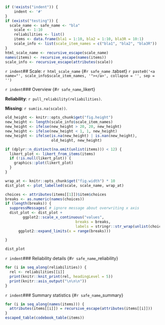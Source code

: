 ```r
if (!exists("indent")) {
	indent <- '#'
}
if (exists("testing")) {
  scale_name <- safe_name <- "bla"
	scale <- 1:10
	reliabilities <- list()
	items <- data.frame(bla1 = 1:10, bla2 = 1:10, bla3R = 10:1)
	scale_info <- list(scale_item_names = c("bla1", "bla2", "bla3R"))
}
html_scale_name <- recursive_escape(scale_name)
names(items) <- recursive_escape(names(items))
scale_info <- recursive_escape(attributes(scale))
```

`r indent`## Scale: `r html_scale_name` {#`r safe_name` .tabset}
`r paste0('<a name="', scale_info$scale_item_names, '"></a>', collapse = '', sep = '')`

`r indent`### Overview {#`r safe_name`_likert}

__Reliability__: `r pull_reliability(reliabilities)`.

__Missing__: `r sum(is.na(scale))`.

```r
old_height <- knitr::opts_chunk$get("fig.height")
new_height <- length(scale_info$scale_item_names)
new_height <- ifelse(new_height > 20, 20, new_height)
new_height <- ifelse(new_height < 1, 1, new_height)
new_height <- ifelse(is.na(new_height) | is.nan(new_height), 
                     old_height, new_height)
```
```r
if (dplyr::n_distinct(na.omit(unlist(items))) < 12) {
  likert_plot <- likert_from_items(items)
  if (!is.null(likert_plot)) {
    graphics::plot(likert_plot)
  }
}
```

```r
wrap_at <- knitr::opts_chunk$get("fig.width") * 10
dist_plot <- plot_labelled(scale, scale_name, wrap_at)

choices <- attributes(items[[1]])$item$choices
breaks <- as.numeric(names(choices))
if (length(breaks)) {
  suppressMessages( # ignore message about overwriting x axis
  dist_plot <- dist_plot +
    	ggplot2::scale_x_continuous("values", 
	                            breaks = breaks, 
	                            labels = stringr::str_wrap(unlist(choices), ceiling(wrap_at * 0.21))) +
      ggplot2::expand_limits(x = range(breaks)))
  
}

dist_plot
```

`r indent`### Reliability details {#`r safe_name`_reliability}
```r
for (i in seq_along(reliabilities)) {
  rel <- reliabilities[[i]]
  print(knitr::knit_print(rel, headingLevel = 5))
  print(knitr::asis_output("\n\n\n"))
}
```


`r indent`### Summary statistics {#`r safe_name`_summary}
```r
for (i in seq_along(names(items))) {
  attributes(items[[i]]) = recursive_escape(attributes(items[[i]]))
}
escaped_table(codebook_table(items))
```
